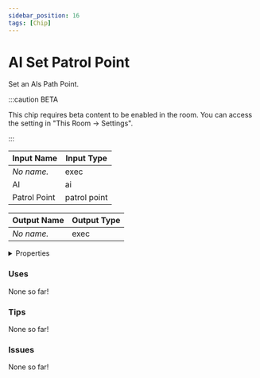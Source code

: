 ```yaml
---
sidebar_position: 16
tags: [Chip]
---
```


# AI Set Patrol Point

Set an AIs Path Point.

:::caution BETA

This chip requires beta content to be enabled in the room. You can access the setting in "This Room -> Settings".

:::


<EsbSvg />

| Input Name | Input Type |
|-----------|-----------|
| *No name.* | exec |
| AI | ai |
| Patrol Point | patrol point |

| Output Name | Output Type |
|-----------|-----------|
| *No name.* | exec |


<details>
  <summary>Properties</summary>
  <div>
    <div>
    <table>
      <thead>
        <tr>
          <th>Is beta required?</th>
          <th>✅</th>
        </tr>
        <tr>
          <th>Is this chip a trolling risk?</th>
          <th>❌</th>
        </tr>
        <tr>
          <th>Chip UUID</th>
          <th>6370b8d9-8c72-4e6b-a623-acb7202a3110</th>
        </tr>
      </thead>
    </table>
    </div>
  </div>
</details>

### Uses

None so far!

### Tips

None so far!

### Issues

None so far!